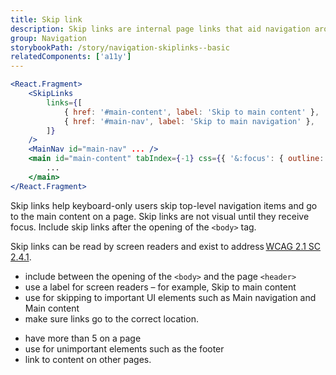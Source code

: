 ```yaml
---
title: Skip link
description: Skip links are internal page links that aid navigation around a page. They are detected by screen readers and help users quickly jump to and over content on the page.
group: Navigation
storybookPath: /story/navigation-skiplinks--basic
relatedComponents: ['a11y']
---
```


```jsx
<React.Fragment>
	<SkipLinks
		links={[
			{ href: '#main-content', label: 'Skip to main content' },
			{ href: '#main-nav', label: 'Skip to main navigation' },
		]}
	/>
	<MainNav id="main-nav" ... />
	<main id="main-content" tabIndex={-1} css={{ '&:focus': { outline: 'none' } }}>
		...
	</main>
</React.Fragment>
```

Skip links help keyboard-only users skip top-level navigation items and go to the main content on a page. Skip links are not visual until they receive focus. Include skip links after the opening of the `<body>` tag.

Skip links can be read by screen readers and exist to address [WCAG 2.1 SC 2.4.1](https://www.w3.org/WAI/WCAG21/Understanding/bypass-blocks.html).

<DoHeading />

- include between the opening of the `<body>` and the page `<header>`
- use a label for screen readers – for example, Skip to main content
- use for skipping to important UI elements such as Main navigation and Main content
- make sure links go to the correct location.

<DontHeading />

- have more than 5 on a page
- use for unimportant elements such as the footer
- link to content on other pages.
